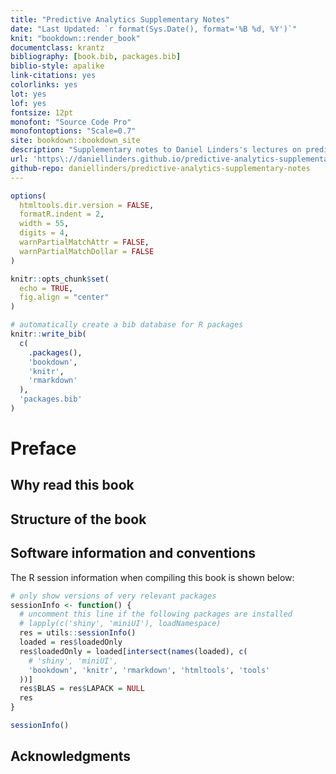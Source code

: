 ```yaml
--- 
title: "Predictive Analytics Supplementary Notes"
date: "Last Updated: `r format(Sys.Date(), format='%B %d, %Y')`"
knit: "bookdown::render_book"
documentclass: krantz
bibliography: [book.bib, packages.bib]
biblio-style: apalike
link-citations: yes
colorlinks: yes
lot: yes
lof: yes
fontsize: 12pt
monofont: "Source Code Pro"
monofontoptions: "Scale=0.7"
site: bookdown::bookdown_site
description: "Supplementary notes to Daniel Linders's lectures on predictive analytics with insurance and actuarial science applications"
url: 'https\://daniellinders.github.io/predictive-analytics-supplementary-notes/'
github-repo: daniellinders/predictive-analytics-supplementary-notes
---
```


```r
options(
  htmltools.dir.version = FALSE, 
  formatR.indent = 2,
  width = 55, 
  digits = 4, 
  warnPartialMatchAttr = FALSE, 
  warnPartialMatchDollar = FALSE
)

knitr::opts_chunk$set(
  echo = TRUE, 
  fig.align = "center"
)

# automatically create a bib database for R packages
knitr::write_bib(
  c(
    .packages(), 
    'bookdown', 
    'knitr', 
    'rmarkdown'
  ), 
  'packages.bib'
)
```

# Preface {-}



## Why read this book {-}



## Structure of the book {-}



## Software information and conventions {-}

The R session information when compiling this book is shown below:

```r
# only show versions of very relevant packages
sessionInfo <- function() {
  # uncomment this line if the following packages are installed 
  # lapply(c('shiny', 'miniUI'), loadNamespace)
  res = utils::sessionInfo()
  loaded = res$loadedOnly
  res$loadedOnly = loaded[intersect(names(loaded), c(
    # 'shiny', 'miniUI', 
    'bookdown', 'knitr', 'rmarkdown', 'htmltools', 'tools'
  ))]
  res$BLAS = res$LAPACK = NULL
  res
}
```

```r
sessionInfo()
```

## Acknowledgments {-}

